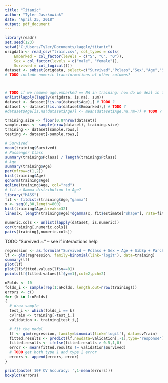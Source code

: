 ```yaml
---
title: "Titanic"
author: "Tyler Jaszkowiak"
date: "April 25, 2018"
output: pdf_document
---
```



```r
library(readr)
set.seed(123)
setwd("C:/Users/Tyler/Documents/kaggle/titanic")
origdata <- read_csv("train.csv", col_types = cols(
    Embarked = col_factor(levels = c("S", "C", "Q")),
    Sex = col_factor(levels = c("male", "female")),
    Survived = col_logical()))
dataset <- subset(origdata, select=c("Survived","Pclass","Sex","Age","SibSp","Parch","Fare","Embarked"))
# TODO include numeric transformations of other columns?



# TODO if we remove age,embarked == NA in training: how do we deal in testing? in final submission?
unlist(lapply(lapply(origdata, is.na), sum))
dataset <- dataset[!is.na(dataset$Age),] # TODO ?
dataset <- dataset[!is.na(dataset$Embarked),] # TODO ?
#dataset$Age[is.na(dataset$Age)] <- mean(dataset$Age,na.rm=T) # TODO ?
```

```r
training.size <- floor(0.8*nrow(dataset))
sample.rows <- sample(nrow(dataset), training.size)
training <- dataset[sample.rows,]
testing <- dataset[-sample.rows,]
```


```r
# Survived
mean(training$Survived)
# Passenger Class
summary(training$Pclass) / length(training$Pclass)
# Age
summary(training$Age)
par(mfrow=c(1,2))
hist(training$Age)
qqnorm(training$Age)
qqline(training$Age, col="red")
# fit a Gamma distribution to Age?
library("MASS")
fit <- fitdistr(training$Age,"gamma")
x <- seq(0,80,length=800)
hist(training$Age,breaks=32)
lines(x, length(training$Age)*dgamma(x, fit$estimate["shape"], rate=fit$estimate["rate"]), col=2, lty=2)
```


```r
numeric.cols <- unlist(lapply(dataset, is.numeric))
cor(training[,numeric.cols])
pairs(training[,numeric.cols])
```

TODO "Survived ~." -- see if interactions help
```r
regression <- as.formula("Survived ~ Pclass + Sex + Age + SibSp + Parch + Fare")
lf <- glm(regression, family=binomial(link='logit'), data=training)
summary(lf)
plot(lf)
plot(lf$fitted.values[lf$y==0])
points(lf$fitted.values[lf$y==1],col=2,pch=2)
```

```r
nFolds <- 10
folds_i <- sample(rep(1:nFolds, length.out=nrow(training)))
errors <- c()
for (k in 1:nFolds)
{
  # draw sample
  test_i <- which(folds_i == k)
  cvTrain <- training[-test_i,]
  validation <- training[test_i,]

  # fit the model
  lf <- glm(regression, family=binomial(link='logit'), data=cvTrain)
  fitted.results <- predict(lf,newdata=validation[,-1],type='response')
  fitted.results <- ifelse(fitted.results > 0.5,1,0)
  error <- mean(fitted.results != validation$Survived)
  # TODO get both type 1 and type 2 error
  errors <- append(errors, error)
}

print(paste('10F CV Accuracy: ',1-mean(errors)))
boxplot(errors)
```
